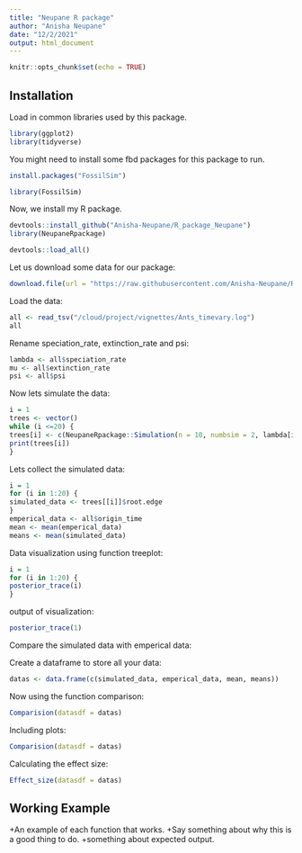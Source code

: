 ```yaml
---
title: "Neupane R package"
author: "Anisha Neupane"
date: "12/2/2021"
output: html_document
---
```


```r
knitr::opts_chunk$set(echo = TRUE)
```

## Installation

Load in common libraries used by this package.

``` r
library(ggplot2)
library(tidyverse)
```

You might need to install some fbd packages for this package to run.

```r
install.packages("FossilSim")
```
```r
library(FossilSim)
```

Now, we install my R package.

```r
devtools::install_github("Anisha-Neupane/R_package_Neupane")
library(NeupaneRpackage)

```

```r
devtools::load_all()
```

Let us download some data for our package:
```r

download.file(url = "https://raw.githubusercontent.com/Anisha-Neupane/R_package_Neupane/master/Data/ants_timevary.log", destfile = "/cloud/project/vignettes/Ants_timevary.log")

```

Load the data:
```r
all <- read_tsv("/cloud/project/vignettes/Ants_timevary.log")
all
```

Rename speciation_rate, extinction_rate and psi:
```r
lambda <- all$speciation_rate
mu <- all$extinction_rate
psi <- all$psi

```

Now lets simulate the data:
```r
i = 1
trees <- vector()
while (i <=20) { 
trees[i] <- c(NeupaneRpackage::Simulation(n = 10, numbsim = 2, lambda[i], mu[i], psi[i], frac = .01))
print(trees[i])
}
```

Lets collect the simulated data:
```r
i = 1  
for (i in 1:20) { 
simulated_data <- trees[[i]]$root.edge
}
emperical_data <- all$origin_time
mean <- mean(emperical_data)
means <- mean(simulated_data)

```

Data visualization using function treeplot:
```r
i = 1
for (i in 1:20) {
posterior_trace(i)
} 

```

output of visualization:
```r
posterior_trace(1)
```

Compare the simulated data with emperical data:

Create a dataframe to store all your data:
```r
datas <- data.frame(c(simulated_data, emperical_data, mean, means))

```

Now using the function comparison:
```r
Comparision(datasdf = datas)
```

Including plots:
```r
Comparision(datasdf = datas)
```

Calculating the effect size:
```r
Effect_size(datasdf = datas)
```
## Working Example
+An example of each function that works.
+Say something about why this is a good thing to do.
+something about expected output.


